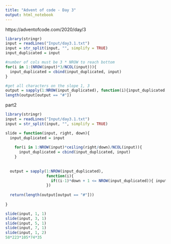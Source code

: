 ---
title: "Advent of code - Day 3"
output: html_notebook
---

https://adventofcode.com/2020/day/3
```{r}
library(stringr)
input = readLines("Input/day3.1.txt")
input = str_split(input, "", simplify = TRUE)
input_duplicated = input

#number of cols must be 3 * NROW to reach bottom
for(i in 1:(NROW(input)*3/NCOL(input))){
  input_duplicated = cbind(input_duplicated, input)
}

#get all characters on the slope 1, 3
output = sapply(1:NROW(input_duplicated), function(i){input_duplicated[i, (i-1)*3 + 1]})
length(output[output == "#"])
```

part2
```{r}
library(stringr)
input = readLines("Input/day3.1.txt")
input = str_split(input, "", simplify = TRUE)

slide = function(input, right, down){
  input_duplicated = input
  
    for(i in 1:NROW(input)*ceiling(right/down)/NCOL(input)){
      input_duplicated = cbind(input_duplicated, input)
    }
  
  
  output = sapply(1:NROW(input_duplicated),
                  function(i){
                    if((i-1)*down + 1 <= NROW(input_duplicated)){ input_duplicated[(i-1)*down + 1, (i-1)*right + 1] }
                  })
  
  return(length(output[output == "#"]))
  
}

slide(input, 1, 1)
slide(input, 3, 1)
slide(input, 5, 1)
slide(input, 7, 1)
slide(input, 1, 2)
58*223*105*74*35
```

